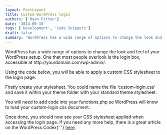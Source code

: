 ```yaml
---
layout: PostLayout
title: Custom WordPress login
authors: ['Ryan Fitton']
date: '2014-09-15'
tags: ['Development', 'Code Snippets']
draft: false
summary: 'WordPress has a wide range of options to change the look and feel of your WordPress setup. One that most people overlook is the login box, accessible at http://yourdomain.com/wp-admin/. Using the code below, you will be able to apply a custom CSS stylesheet to the login page. Firstly create your stylesheet. You could name&nbsp;the file [&amp;hellip;]'
---
```


<p>
  WordPress has a wide range of options to change the look and feel of your WordPress setup. One
  that most people overlook is the login box, accessible at http://yourdomain.com/wp-admin/.
</p>
<p>Using the code below, you will be able to apply a custom CSS stylesheet to the login page.</p>
<p>
  Firstly create your stylesheet. You could name the file &#8216;custom-login.css&#8217; and save it
  within your theme folder with your standard theme stylesheet.
</p>
<p>
  <script src="https://gist.github.com/ryanfitton/5adec5ad5bf1a753cde8.js"></script>You will need to
  add code into your functions.php so WordPress will know to load your custom-login.css document.
  <script src="https://gist.github.com/ryanfitton/67ac374a35c6450cb84a.js"></script>
</p>
<p>
  Once done, you should now see your CSS stylesheet applied when accessing the login page. If you
  need any more help, there is a great article on the WordPress Codex{' '}
  <a href="http://codex.wordpress.org/Customizing_the_Login_Form">here</a>.
</p>
